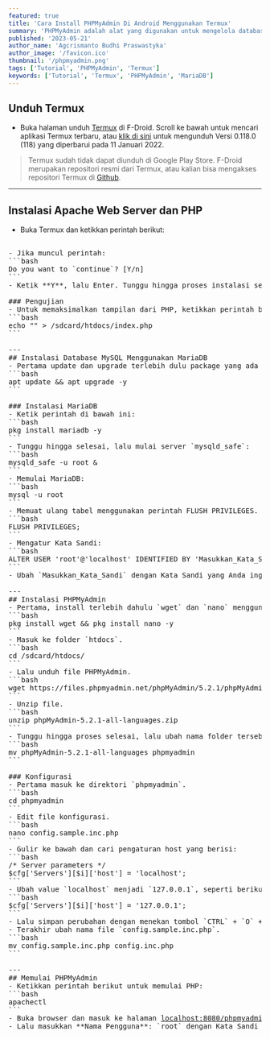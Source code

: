 ```yaml
---
featured: true
title: 'Cara Install PHPMyAdmin Di Android Menggunakan Termux'
summary: 'PHPMyAdmin adalah alat yang digunakan untuk mengelola database yang dapat diakses melalui web.'
published: '2023-05-21'
author_name: 'Agcrismanto Budhi Praswastyka'
author_image: '/favicon.ico'
thumbnail: '/phpmyadmin.png'
tags: ['Tutorial', 'PHPMyAdmin', 'Termux']
keywords: ['Tutorial', 'Termux', 'PHPMyAdmin', 'MariaDB']
---
```

## Unduh Termux
- Buka halaman unduh <a href="https://aghea.biz.id/termux" target="_blank">Termux</a> di F-Droid. Scroll ke bawah untuk mencari aplikasi Termux terbaru, atau <a href="https://aghea.biz.id/termuxdl" target="_blank">klik di sini</a> untuk mengunduh Versi 0.118.0 (118) yang diperbarui pada 11 Januari 2022.

> Termux sudah tidak dapat diunduh di Google Play Store. F-Droid merupakan repositori resmi dari Termux, atau kalian bisa mengakses repositori Termux di <a href="https://github.com/termux/termux-app/releases" target="_blank">Github</a>.

---
## Instalasi Apache Web Server dan PHP
- Buka Termux dan ketikkan perintah berikut:

<Pre
  codeBlocks={[
    {
      content: `pkg install git -y && 
cd ~/ && 
git clone https://github.com/agcrisbp/apache-termux.git && 
cd ~/apache-termux && 
bash setup && 
cd ~/ && 
rm -rf apache-termux`,
    },
  ]}
/>

- Jika muncul perintah:
```bash
Do you want to `continue`? [Y/n]
```
- Ketik **Y**, lalu Enter. Tunggu hingga proses instalasi selesai.

### Pengujian
- Untuk memaksimalkan tampilan dari PHP, ketikkan perintah berikut:
```bash
echo "<?php phpinfo();?>" > /sdcard/htdocs/index.php
```

---
## Instalasi Database MySQL Menggunakan MariaDB
- Pertama update dan upgrade terlebih dulu package yang ada di Termux:
```bash
apt update && apt upgrade -y
```

### Instalasi MariaDB
- Ketik perintah di bawah ini:
```bash 
pkg install mariadb -y
```
- Tunggu hingga selesai, lalu mulai server `mysqld_safe`:
```bash
mysqld_safe -u root &
```
- Memulai MariaDB:
```bash
mysql -u root
```
- Memuat ulang tabel menggunakan perintah FLUSH PRIVILEGES.
```bash
FLUSH PRIVILEGES;
```
- Mengatur Kata Sandi:
```bash
ALTER USER 'root'@'localhost' IDENTIFIED BY 'Masukkan_Kata_Sandi';
```
- Ubah `Masukkan_Kata_Sandi` dengan Kata Sandi yang Anda inginkan.

---
## Instalasi PHPMyAdmin
- Pertama, install terlebih dahulu `wget` dan `nano` menggunakan perintah:
```bash
pkg install wget && pkg install nano -y
```
- Masuk ke folder `htdocs`.
```bash
cd /sdcard/htdocs/
```
- Lalu unduh file PHPMyAdmin.
```bash
wget https://files.phpmyadmin.net/phpMyAdmin/5.2.1/phpMyAdmin-5.2.1-all-languages.zip
```
- Unzip file.
```bash
unzip phpMyAdmin-5.2.1-all-languages.zip
```
- Tunggu hingga proses selesai, lalu ubah nama folder tersebut.
```bash
mv phpMyAdmin-5.2.1-all-languages phpmyadmin
```

### Konfigurasi
- Pertama masuk ke direktori `phpmyadmin`.
```bash
cd phpmyadmin
```
- Edit file konfigurasi.
```bash
nano config.sample.inc.php
```
- Gulir ke bawah dan cari pengaturan host yang berisi:
```bash
/* Server parameters */
$cfg['Servers'][$i]['host'] = 'localhost';
```
- Ubah value `localhost` menjadi `127.0.0.1`, seperti berikut:
```bash
$cfg['Servers'][$i]['host'] = '127.0.0.1';
```
- Lalu simpan perubahan dengan menekan tombol `CTRL` + `O` + `Enter` dan keluar dari mode editor menggunakan `CTRL` + `X` + `Enter`.
- Terakhir ubah nama file `config.sample.inc.php`.
```bash
mv config.sample.inc.php config.inc.php
```

---
## Memulai PHPMyAdmin
- Ketikkan perintah berikut untuk memulai PHP:
```bash
apachectl
```
- Buka browser dan masuk ke halaman <a href="http://localhost:8080/phpmyadmin" target="_blank">localhost:8080/phpmyadmin</a>.
- Lalu masukkan **Nama Pengguna**: `root` dengan Kata Sandi yang sudah Anda buat sebelumnya.